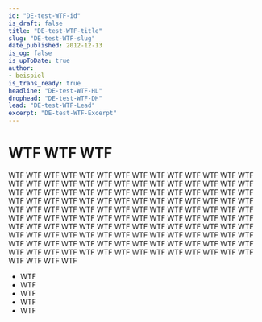 ```yaml
---
id: "DE-test-WTF-id"
is_draft: false
title: "DE-test-WTF-title"
slug: "DE-test-WTF-slug"
date_published: 2012-12-13
is_og: false
is_upToDate: true
author: 
- beispiel
is_trans_ready: true
headline: "DE-test-WTF-HL"
drophead: "DE-test-WTF-DH"
lead: "DE-test-WTF-Lead"
excerpt: "DE-test-WTF-Excerpt"
---
```


# WTF WTF WTF

WTF WTF WTF WTF WTF WTF WTF WTF WTF WTF WTF WTF WTF WTF WTF WTF WTF WTF 
WTF WTF WTF WTF WTF WTF WTF WTF WTF WTF WTF WTF WTF WTF WTF WTF WTF WTF 
WTF WTF WTF WTF WTF WTF WTF WTF WTF WTF WTF WTF WTF WTF WTF WTF WTF WTF 
WTF WTF WTF WTF WTF WTF WTF WTF WTF WTF WTF WTF WTF WTF WTF WTF WTF WTF 
WTF WTF WTF WTF WTF WTF WTF WTF WTF WTF WTF WTF WTF WTF WTF WTF WTF WTF 
WTF WTF WTF WTF WTF WTF WTF WTF WTF WTF WTF WTF WTF WTF WTF WTF WTF WTF 
WTF WTF WTF WTF WTF WTF WTF WTF WTF WTF WTF WTF WTF WTF WTF WTF WTF WTF 
WTF WTF WTF WTF WTF WTF WTF WTF WTF WTF WTF WTF WTF WTF WTF WTF WTF WTF 

* WTF
* WTF
* WTF
* WTF
* WTF